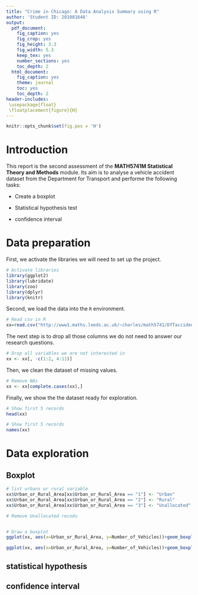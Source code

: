 ```yaml
---
title: "Crime in Chicago: A Data Analysis Summary using R"
author: 'Student ID: 201081646'
output:
  pdf_document:
    fig_caption: yes
    fig_crop: yes
    fig_height: 3.3
    fig_width: 5.3
    keep_tex: yes
    number_sections: yes
    toc_depth: 2
  html_document:
    fig_caption: yes
    theme: journal
    toc: yes
    toc_depth: 2
header-includes:
 \usepackage{float}
 \floatplacement{figure}{H}
---
```

```r
knitr::opts_chunk$set(fig.pos = 'H')
```

# Introduction

This report is the second assessment of the **MATH5741M Statistical Theory and Methods** module. Its aim is to analyse a vehicle accident dataset from the Department for Transport and performe the following tasks:

- Create a boxplot 

- Statistical hypothesis test

- confidence interval

# Data preparation

First, we activate the libraries we will need to set up the project.

```r
# Activate libraries
library(ggplot2)
library(lubridate)
library(zoo)
library(dplyr)
library(knitr)
```

Second, we load the data into the `R` environment.

```r
# Read csv in R
xx=read.csv("http://www1.maths.leeds.ac.uk/~charles/math5741/DfTaccidents.csv",header=T)
```

The next step is to drop all those columns we do not need to answer our research questions.

```r
# Drop all variables we are not interested in
xx <- xx[, -c(1:2, 4:11)]
```

Then, we clean the dataset of missing values.

```r
# Remove NAs
xx <- xx[complete.cases(xx),]
```

Finally, we show the the dataset ready for exploration.

```r
# Show first 5 records
head(xx)
```
```r
# Show first 5 records
names(xx)
```
# Data exploration

## Boxplot

```r

# list urbans or rural variable
xx$Urban_or_Rural_Area[xx$Urban_or_Rural_Area == "1"] <- "Urban"
xx$Urban_or_Rural_Area[xx$Urban_or_Rural_Area == "2"] <- "Rural"
xx$Urban_or_Rural_Area[xx$Urban_or_Rural_Area == "3"] <- "Unallocated"

# Remove Unallocated recods


# Draw a boxplot
ggplot(xx, aes(x=Urban_or_Rural_Area, y=Number_of_Vehicles))+geom_boxplot()

ggplot(xx, aes(x=Urban_or_Rural_Area, y=Number_of_Vehicles))+geom_boxplot()+scale_y_log10()
```

## statistical hypothesis


## confidence interval
